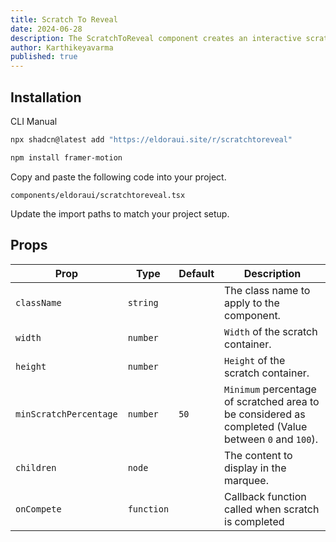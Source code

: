 ```yaml
---
title: Scratch To Reveal
date: 2024-06-28
description: The ScratchToReveal component creates an interactive scratch-off effect with customizable dimensions and animations, revealing hidden content beneath.
author: Karthikeyavarma
published: true
---
```


<ComponentPreview name="scratchtorevealdemo" />

## Installation


<Tabs defaultValue="cli">

<TabsList>
  <TabsTrigger value="cli">CLI</TabsTrigger>
  <TabsTrigger value="manual">Manual</TabsTrigger>
</TabsList>
<TabsContent value="cli">

```bash
npx shadcn@latest add "https://eldoraui.site/r/scratchtoreveal"
```

</TabsContent>

<TabsContent value="manual">


<Steps>

<Step>

```bash
npm install framer-motion
```

</Step>

<Step>Copy and paste the following code into your project.</Step>

`components/eldoraui/scratchtoreveal.tsx`

<ComponentSource name="scratchtoreveal" />

<Step>Update the import paths to match your project setup.</Step>

</Steps>

</TabsContent>

</Tabs>


## Props

| Prop                   | Type       | Default | Description                                                                                         |
| ---------------------- | ---------- | ------- | --------------------------------------------------------------------------------------------------- |
| `className`            | `string`   |         | The class name to apply to the component.                                                           |
| `width`                | `number`   |         | `Width` of the scratch container.                                                                   |
| `height`               | `number`   |         | `Height` of the scratch container.                                                                  |
| `minScratchPercentage` | `number`   | `50`    | `Minimum` percentage of scratched area to be considered as completed (Value between `0` and `100`). |
| `children`             | `node`     |         | The content to display in the marquee.                                                              |
| `onCompete`            | `function` |         | Callback function called when scratch is completed                                                  |
